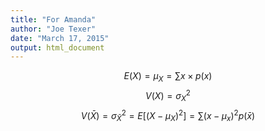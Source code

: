 ```yaml
---
title: "For Amanda"
author: "Joe Texer"
date: "March 17, 2015"
output: html_document
---
```


$$E(X)= \mu_X = \sum x \times p(x) $$
$$V(X)=\sigma^2_X$$
$$V(\bar{X}) = \sigma^2_{\bar{X}} = E[(X - \mu_X)^2] = \sum(x - \mu_x)^2p(\bar{x})$$